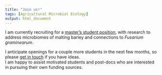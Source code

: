 ```yaml
---
title: "Join us!"
tags: [Agricultural Microbial Ecology]
output: html_document
---
```

  
I am currently recruiting for a [master's student position](media/Fusarium_MaltingBarley_MScPosition_UManitoba.pdf {:target="_blank"}), with research to address microbiomes of malting barley and connections to *Fusarium graminearum*.  
  
I anticipate openings for a couple more students in the next few months, so please [get in touch](contact.html) if you have ideas.  
I am happy to assist motivated students and post-docs who are interested in pursuing their own funding sources.  
